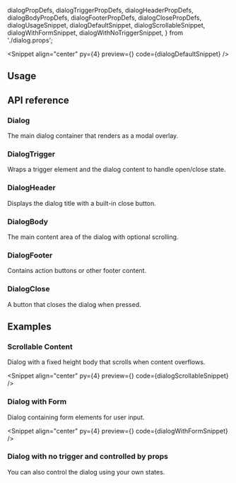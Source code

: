   dialogPropDefs,
  dialogTriggerPropDefs,
  dialogHeaderPropDefs,
  dialogBodyPropDefs,
  dialogFooterPropDefs,
  dialogClosePropDefs,
  dialogUsageSnippet,
  dialogDefaultSnippet,
  dialogScrollableSnippet,
  dialogWithFormSnippet,
  dialogWithNoTriggerSnippet,
} from './dialog.props';

<PageTitle
  title="Dialog"
  description="A modal dialog component that displays content in an overlay window."
/>

<Snippet
  align="center"
  py={4}
  preview={<DialogSnippet story="Default" />}
  code={dialogDefaultSnippet}
/>

## Usage

<CodeBlock code={dialogUsageSnippet} />

## API reference

### Dialog

The main dialog container that renders as a modal overlay.

<PropsTable data={dialogPropDefs} />

### DialogTrigger

Wraps a trigger element and the dialog content to handle open/close state.

<PropsTable data={dialogTriggerPropDefs} />

### DialogHeader

Displays the dialog title with a built-in close button.

<PropsTable data={dialogHeaderPropDefs} />

### DialogBody

The main content area of the dialog with optional scrolling.

<PropsTable data={dialogBodyPropDefs} />

### DialogFooter

Contains action buttons or other footer content.

<PropsTable data={dialogFooterPropDefs} />

### DialogClose

A button that closes the dialog when pressed.

<PropsTable data={dialogClosePropDefs} />

## Examples

### Scrollable Content

Dialog with a fixed height body that scrolls when content overflows.

<Snippet
  align="center"
  py={4}
  preview={<DialogSnippet story="PreviewScrollable" />}
  code={dialogScrollableSnippet}
/>

### Dialog with Form

Dialog containing form elements for user input.

<Snippet
  align="center"
  py={4}
  preview={<DialogSnippet story="PreviewWithForm" />}
  code={dialogWithFormSnippet}
/>

### Dialog with no trigger and controlled by props

You can also control the dialog using your own states.

<CodeBlock code={dialogWithNoTriggerSnippet} />

<Theming component="Dialog" />

<ChangelogComponent component="dialog" />
